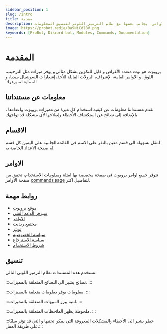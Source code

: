 ```yaml
---
sidebar_position: 1
slug: /intro
title: مقدمة
description: هذا القسم للمقدمة في مستندات بروبوت. يوفر نظرة عامة على مميزات البروبوت، الاقسام، و الاوامر، بجانب بعضها مع نظام الترميز اللوني لتنسيق المعلومات.
image: https://probot.media/0a9NiCdl8V.png
keywords: [ProBot, Discord bot, Modules, Commands, Documentation]
---
```


# المقدمة 

بروبوت هو بوت متعدد الأغراض و قابل للتكوين بشكل مثالي و يوفر ميزات مثل الترحيب، اللوق، و الاوامر العامة، الإشراف، الرولات القابلة للأخذ، إشعارات السوشيال ميديا، و الحماية لسيرفرك.

## معلومات عن مستنداتنا

تقدم مستنداتنا معلومات عن كيفية استخدام كل ميزة من مميزات بروبوت واعدادها ، بالإضافة إلى نصائح عن استكشاف الأخطاء وإصلاحها لأي مشكلة قد تواجهك

## الاقسام

انتقل بسهولة الى قسم معين بالنقر على الاسم في القائمة الجانبية على اليمين كل قسم له صفحة الاعداد الخاصة به.

## الاوامر 

تتوفر جميع اوامر بروبوت في صفحة مخصصة بها امثلة ومعلومات الاستخدام، تحقق من صفحة الاوامر [commands page](https://probot.io/commands) لتفاصيل اكثر.

## روابط مهمة

- [موقع بروبوت](https://probot.io/)
- [سيرفر الدعم الفني](https://discord.gg/probot)
- [الاوامر](https://probot.io/commands)
- [مجتمع ريديت](https://www.reddit.com/r/probot)
- [تويتر](https://twitter.com/tryProBot)
- [سياسة الخصوصية](https://probot.io/privacy-policy)
- [سياسة الاسترجاع](https://probot.io/refund-policy)
- [شروط الاستخدام](https://probot.io/terms-of-use)

## تنسيق

تستخدم هذه المستندات نظام الترميز اللوني التالي:

:::نصائح
يشير الى النصائح المتعلقة بالمميزات.
:::

:::معلومات
يوفر معلومات متعلقة بالمميزات.
:::

:::انتبه
يبرز التنبيهات المتعلقة بالمميزات.
:::

:::ملحوظة
يظهر الملاحظات المتعلقة بالمميزات.
:::

:::خطر
يشير الى الأخطاء والمشكلات المعروفة التي يمكن تجنبها و التي قد تؤثر سلبًا على طريقة العمل.:::
